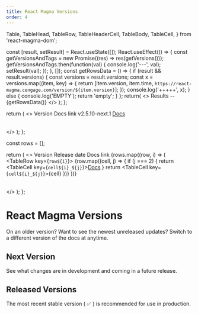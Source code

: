 ```yaml
---
title: React Magma Versions
order: 4
---
```


  Table,
  TableHead,
  TableRow,
  TableHeaderCell,
  TableBody,
  TableCell,
} from 'react-magma-dom';


  const [result, setResult] = React.useState([]);
  React.useEffect(() => {
    const getVersionsAndTags = new Promise((res) => res(getVersions()));
    getVersionsAndTags.then(function(val) {
      console.log('---', val);
      setResult(val);
    });
  }, []);
  const getRowsData = () => {
    if (result && result.versions) {
      const versions = result.versions;
      const x = versions.map((item, key) => {
        return [item.version, item.time, `https://react-magma.cengage.com/version/${item.version}`];
      });
      console.log('+++++', x);
    } else {
      console.log('EMPTY');
      return 'empty';
    }
  };
  return(
    <>
      Results -- <br/>
      {getRowsData()}
    </>
  );
};

  return (
    <>
      <Table>
        <TableHead>
          <TableRow>
            <TableHeaderCell>Version</TableHeaderCell>
            <TableHeaderCell>Docs link</TableHeaderCell>
          </TableRow>
        </TableHead>
        <TableBody>
            <TableRow>
                <TableCell>v2.5.10-next.1</TableCell>
                <TableCell><a href="https://react-magma.cengage.com/version/2.5.10-next.1/">Docs</a></TableCell>
            </TableRow>
        </TableBody>
      </Table>
    </>
  );
};

  const rows = [];
  
  return (
    <>
      <Table>
          <TableHead>
            <TableRow>
              <TableHeaderCell>Version</TableHeaderCell>
              <TableHeaderCell>Release date</TableHeaderCell>
              <TableHeaderCell>Docs link</TableHeaderCell>
            </TableRow>
          </TableHead>
          <TableBody>
            {rows.map((row, i) => (
              <TableRow key={`row${i}`}>
                {row.map((cell, j) => {
                    if (j === 2) {
                        return <TableCell key={`cell${i}_${j}`}><a href={cell}>Docs</a></TableCell>
                    }
                    return <TableCell key={`cell${i}_${j}`}>{cell}</TableCell>
                })}
              </TableRow>
            ))}
          </TableBody>
        </Table>
    </>
  );
};

# React Magma Versions 

On an older version? Want to see the newest unreleased updates? Switch to a different version of the docs at anytime.

<Thing />

## Next Version
See what changes are in development and coming in a future release.

<NextVersionTable />

## Released Versions
The most recent stable version (&nbsp;✅&nbsp;) is recommended for use in production.
<ReleasedVersionsTable />